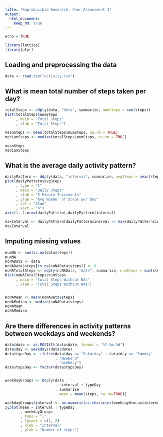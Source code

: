 ```yaml
---
title: "Reproducible Research: Peer Assessment 1"
output: 
  html_document:
    keep_md: true
---
```

```r
echo = TRUE

library(lattice)
library(plyr)
```

## Loading and preprocessing the data
```r
data <- read.csv("activity.csv")
```

## What is mean total number of steps taken per day?
```r
totalSteps <- ddply(data, "date", summarize, numSteps = sum(steps))
hist(totalSteps$numSteps
     , main = "Total Steps"
     , xlab = "Total Steps")

meanSteps <- mean(totalSteps$numSteps, na.rm = TRUE)
medianSteps <- median(totalSteps$numSteps, na.rm = TRUE)

meanSteps
medianSteps
```


## What is the average daily activity pattern?
```r
dailyPattern <- ddply(data, "interval", summarize, avgSteps = mean(steps, na.rm = TRUE))
plot(dailyPattern$avgSteps
     , type = "l"
     , main = "Daily Steps"
     , xlab = "5-Minute Increments"
     , ylab = "Avg Number of Steps per Day"
     , col = "blue"
     , xaxt = "n")
axis(1, 1:nrow(dailyPattern),dailyPattern$interval)

maxInterval <- dailyPattern[dailyPattern$inerval == max(dailyPattern$interval),]
maxInterval
```


## Imputing missing values
```r
numNA <- sum(is.na(data$steps))
numNA
noNAData <- data
noNAData$steps[is.na(noNAData$steps)] <- 0
noNATotalSteps <- ddply(noNAData, "date", summarize, numSteps = sum(steps))
hist(noNATotalSteps$numSteps
     , main = "Total Steps Without NAs"
     , xlab = "Total Steps Without NAs")


noNAMean <- mean(noNAData$steps)
noNAMedian <- median(noNAData$steps)
noNAMean
noNAMedian
```


## Are there differences in activity patterns between weekdays and weekends?
```r
data$date <- as.POSIXlt(data$date, format = "%Y-%m-%d")
data$day <- weekdays(data$date)
data$typeDay <- ifelse(data$day == "Saturday" | data$day == "Sunday"
                       , "Weekend"
                       , "weekday")
data$typeDay <- factor(data$typeDay)


weekdayGroups <- ddply(data
                       , ~interval + typeDay
                       , summarise
                       , mean = mean(steps, na.rm=TRUE))

weekdayGroups$interval <- as.numeric(as.character(weekdayGroups$interval))
xyplot(mean ~ interval | typeDay
       , weekdayGroups
       , type = "l"
       , layout = c(1, 2)
       , xlab = "Interval"
       , ylab = "Number of steps")
```
